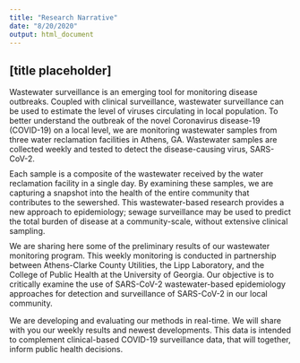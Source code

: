 ```yaml
---
title: "Research Narrative"
date: "8/20/2020"
output: html_document
---
```


<div style="margin-bottom:25px;">
</div>

## [title placeholder]


Wastewater surveillance is an emerging tool for monitoring disease outbreaks. Coupled with clinical surveillance, wastewater surveillance can be used to estimate the level of viruses circulating in local population. 
To better understand the outbreak of the novel Coronavirus disease-19 (COVID-19) on a local level, we are monitoring wastewater samples from three water reclamation facilities in Athens, GA. Wastewater samples are collected weekly and tested to detect the disease-causing virus, SARS-CoV-2.   
<div style="margin-bottom:10px;">
</div>

Each sample is a composite of the wastewater received by the water reclamation facility in a single day. By examining these samples, we are capturing a snapshot into the health of the entire community that contributes to the sewershed. This wastewater-based research provides a new approach to epidemiology; sewage surveillance may be used to predict the total burden of disease at a community-scale, without extensive clinical sampling. 
<div style="margin-bottom:10px;">
</div>

We are sharing here some of the preliminary results of our wastewater monitoring program. This weekly monitoring is conducted in partnership between Athens-Clarke County Utilities, the Lipp Laboratory, and the College of Public Health at the University of Georgia. Our objective is to critically examine the use of SARS-CoV-2 wastewater-based epidemiology approaches for detection and surveillance of SARS-CoV-2 in our local community. 
<div style="margin-bottom:10px;">
</div>

We are developing and evaluating our methods in real-time. We will share with you our weekly results and newest developments. This data is intended to complement clinical-based COVID-19 surveillance data, that will together, inform public health decisions.



